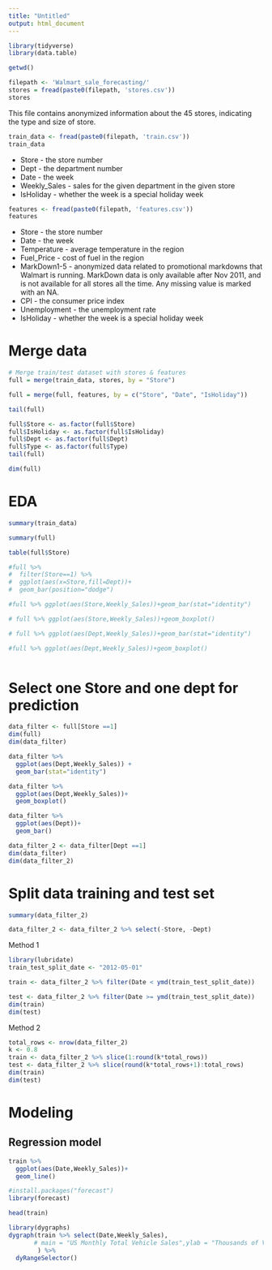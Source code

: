 ```yaml
---
title: "Untitled"
output: html_document
---
```

```r
library(tidyverse)
library(data.table)
```

```r
getwd()
```

```r
filepath <- 'Walmart_sale_forecasting/'
stores = fread(paste0(filepath, 'stores.csv'))
stores
```
This file contains anonymized information about the 45 stores, indicating the type and size of store.

```r
train_data <- fread(paste0(filepath, 'train.csv'))
train_data
```
- Store - the store number
- Dept - the department number
- Date - the week
- Weekly_Sales -  sales for the given department in the given store
- IsHoliday - whether the week is a special holiday week

```r
features <- fread(paste0(filepath, 'features.csv'))
features
```
- Store - the store number
- Date - the week
- Temperature - average temperature in the region
- Fuel_Price - cost of fuel in the region
- MarkDown1-5 - anonymized data related to promotional markdowns that Walmart is running. MarkDown data is only available after Nov 2011, and is not available for all stores all the time. Any missing value is marked with an NA.
- CPI - the consumer price index
- Unemployment - the unemployment rate
- IsHoliday - whether the week is a special holiday week

# Merge data

```r
# Merge train/test dataset with stores & features
full = merge(train_data, stores, by = "Store")
```


```r
full = merge(full, features, by = c("Store", "Date", "IsHoliday"))
```


```r
tail(full)
```

```r
full$Store <- as.factor(full$Store)
full$IsHoliday <- as.factor(full$IsHoliday)
full$Dept <- as.factor(full$Dept)
full$Type <- as.factor(full$Type)
tail(full)
```

```r
dim(full)
```
# EDA
```r
summary(train_data)
```


```r
summary(full)
```
```r
table(full$Store)
```

```r
#full %>% 
#  filter(Store==1) %>% 
#  ggplot(aes(x=Store,fill=Dept))+
#  geom_bar(position="dodge")
```


```r
#full %>% ggplot(aes(Store,Weekly_Sales))+geom_bar(stat="identity")
```
```r
# full %>% ggplot(aes(Store,Weekly_Sales))+geom_boxplot()
```

```r
# full %>% ggplot(aes(Dept,Weekly_Sales))+geom_bar(stat="identity")
```

```r
#full %>% ggplot(aes(Dept,Weekly_Sales))+geom_boxplot()
```


```r
```

# Select one Store and one dept for prediction

```r
data_filter <- full[Store ==1]
dim(full)
dim(data_filter)
```
```r
data_filter %>% 
  ggplot(aes(Dept,Weekly_Sales)) +
  geom_bar(stat="identity")
```
```r
data_filter %>% 
  ggplot(aes(Dept,Weekly_Sales))+
  geom_boxplot()
```
```r
data_filter %>% 
  ggplot(aes(Dept))+
  geom_bar()
```


```r
data_filter_2 <- data_filter[Dept ==1]
dim(data_filter)
dim(data_filter_2)
```

# Split data training and test set
```r
summary(data_filter_2)
```
```r
data_filter_2 <- data_filter_2 %>% select(-Store, -Dept)
```

Method 1
```r
library(lubridate)
train_test_split_date <- "2012-05-01"

train <- data_filter_2 %>% filter(Date < ymd(train_test_split_date))

test <- data_filter_2 %>% filter(Date >= ymd(train_test_split_date))
dim(train)
dim(test)
```

Method 2
```r
total_rows <- nrow(data_filter_2)
k <- 0.8
train <- data_filter_2 %>% slice(1:round(k*total_rows))
test <- data_filter_2 %>% slice(round(k*total_rows+1):total_rows)
dim(train)
dim(test)
```
# Modeling
## Regression model

```r
train %>% 
  ggplot(aes(Date,Weekly_Sales))+
  geom_line()
```
```r
#install.packages("forecast")
library(forecast)
```

```r
head(train)
```

```r
library(dygraphs)  
dygraph(train %>% select(Date,Weekly_Sales), 
       # main = "US Monthly Total Vehicle Sales",ylab = "Thousands of Vehicle"
        ) %>% 
  dyRangeSelector()
```


```r
```


```r
```


```r
```



